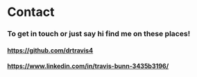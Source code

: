 # Contact 
### To get in touch or just say hi find me on these places!
#### https://github.com/drtravis4
#### https://www.linkedin.com/in/travis-bunn-3435b3196/